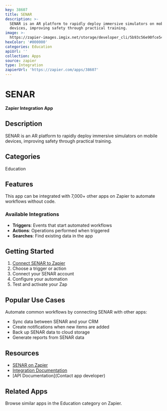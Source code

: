 ```yaml
---
key: 38607
title: SENAR
description: >-
  SENAR is an AR platform to rapidly deploy immersive simulators on mobile
  devices, improving safety through practical training.
image: >-
  https://zapier-images.imgix.net/storage/developer_cli/5b93c56e90fce54c3f7d96a234097d3e_2.png?auto=format%2Ccompress&ixlib=python-3.0.0&q=50
hexColor: '#000000'
categories: Education
apiUrl: ''
collection: Apps
source: zapier
type: Integration
zapierUrl: 'https://zapier.com/apps/38607'
---
```

# SENAR

**Zapier Integration App**

## Description

SENAR is an AR platform to rapidly deploy immersive simulators on mobile devices, improving safety through practical training.

## Categories

Education

## Features

This app can be integrated with 7,000+ other apps on Zapier to automate workflows without code.

### Available Integrations

- **Triggers**: Events that start automated workflows
- **Actions**: Operations performed when triggered
- **Searches**: Find existing data in the app

## Getting Started

1. [Connect SENAR to Zapier](https://zapier.com/apps/38607)
2. Choose a trigger or action
3. Connect your SENAR account
4. Configure your automation
5. Test and activate your Zap

## Popular Use Cases

Automate common workflows by connecting SENAR with other apps:

- Sync data between SENAR and your CRM
- Create notifications when new items are added
- Back up SENAR data to cloud storage
- Generate reports from SENAR data

## Resources

- [SENAR on Zapier](https://zapier.com/apps/38607)
- [Integration Documentation](https://zapier.com/apps/38607/integrations)
- [API Documentation](Contact app developer)

## Related Apps

Browse similar apps in the Education category on Zapier.
